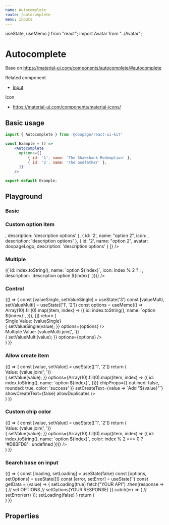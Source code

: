 ```yaml
---
name: Autocomplete
route: /autocomplete
menu: Inputs
---
```











  useState,
  useMemo
} from "react"; import Avatar from "../Avatar";

# Autocomplete
Base on https://material-ui.com/components/autocomplete/#autocomplete

Related component
- [Input](https://huynhhuyhiep.github.io/doopage-react-ui-kit/input)

Icon
- https://material-ui.com/components/material-icons/

## Basic usage

```jsx
import { Autocomplete } from '@doopage/react-ui-kit'

const Example = () =>
    <Autocomplete
      options={[
          { id: '1', name: 'The Shawshank Redemption' },
          { id: '2', name: 'The Godfather' },
      ]}
    />

export default Example;
```

## Playground

### Basic
<Playground>
  <Autocomplete
    options={[
      { id: '1', name: 'The Shawshank Redemption' },
      { id: '2', name: 'The Godfather' },
    ]}
  />
</Playground>

### Custom option item
<Playground>
  <Autocomplete
    options={[
      { id: '1', name: "option 1", icon: <AdbIcon />, description: 'description options' },
      { id: '2', name: "option 2", icon: <Avatar src={doopageLogo} size={"small"} />, description: 'description options' },
      { id: '2', name: "option 2", avatar: doopageLogo, description: 'description options' }
    ]}
  />
</Playground>

### Multiple
<Playground>
  <Autocomplete
    multiple
    placeholder='Select options'
    label='Autocomplete Multiple'
    variant='outlined'
    chipColor='info'
    options={Array(10).fill(0).map((item, index) => ({
      id: index.toString(),
      name: `option ${index}`,
      icon: index % 2 ? <AdbIcon /> : <Avatar src={doopageLogo} size={"small"} />,
      description: `description option ${index}`
    }))}
  />
</Playground>

### Control
<Playground>
  {() =>
  {
    const [valueSingle, setValueSingle] = useState('3')
    const [valueMulti, setValueMulti] = useState(['1', '2'])
    const options = useMemo(() => Array(10).fill(0).map((item, index) => ({
      id: index.toString(),
      name: `option ${index}`,
    })), [])
    return (
      <div>
        <div style={{ fontSize: 15, marginBottom: 10 }}>Single Value: {valueSingle}</div>
        <Autocomplete
          placeholder='Select options'
          label='Autocomplete Single'
          variant='outlined'
          value={valueSingle}
          onChange={(value) =>
          {
            setValueSingle(value);
          }}
          options={options}
        />
        <br />
        <div style={{ fontSize: 15, marginBottom: 10 }}>Multiple Value: {valueMulti.join(', ')}</div>
        <Autocomplete
          multiple
          placeholder='Select options'
          label='Autocomplete Multiple'
          variant='outlined'
          value={valueMulti}
          onChange={(value) =>
          {
            setValueMulti(value);
          }}
          options={options}
        />
      </div>
    )
  }}
</Playground>

### Allow create item
<Playground>
  {() =>
  {
    const [value, setValue] = useState(['1', '2'])
    return (
      <div>
        <div style={{ fontSize: 15, marginBottom: 10 }}>Value: {value.join(', ')}</div>
        <Autocomplete
          allowCreate
          multiple
          placeholder='Select options'
          label='Autocomplete Multiple'
          variant='outlined'
          value={value}
          onChange={(value) =>
          {
            setValue(value);
          }}
          options={Array(10).fill(0).map((item, index) => ({
            id: index.toString(),
            name: `option ${index}`,
          }))}
          chipProps={{
            outlined: false,
            rounded: true,
            color: 'success'
          }}
          setCreateText={value => `Add "${value}"`}
          showCreateText={false}
          allowDuplicates
        />
      </div>
    )
  }}
</Playground>

### Custom chip color
<Playground>
  {() =>
  {
    const [value, setValue] = useState(['1', '2'])
    return (
      <div>
        <div style={{ fontSize: 15, marginBottom: 10 }}>Value: {value.join(', ')}</div>
        <Autocomplete
          allowCreate
          multiple
          placeholder='Select options'
          label='Autocomplete Multiple'
          variant='outlined'
          value={value}
          onChange={(value) =>
          {
            setValue(value);
          }}
          options={Array(10).fill(0).map((item, index) => ({
            id: index.toString(),
            name: `option ${index}`,
            color: index % 2 === 0 ? '#D8BFD8' : undefined
          }))}
        />
      </div>
    )
  }}
</Playground>

### Search base on input
<Playground>
  {() =>
  {
    const [loading, setLoading] = useState(false)
    const [options, setOptions] = useState([])
    const [error, setError] = useState('')
    const getData = (value) =>
    {
      setLoading(true)
      fetch("YOUR API")
      .then(response =>
      {
        // set OPTIONS
        // setOptions(YOUR RESPONSE)
      }).catch(err =>
      {
        // setError(err)
      });
      setLoading(false)
    }
    return (
      <div>
        <Autocomplete
          error={error}
          loading={loading}
          getData={getData}
          multiple
          placeholder='Typing your keyword'
          label='Search google'
          options={options}
        />
      </div>
    )
  }}
</Playground>

## Properties
<Props of={Autocomplete} table />
